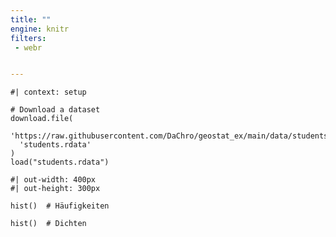 ```yaml
---
title: ""
engine: knitr
filters:
 - webr


---
```


```webr-r

#| context: setup

# Download a dataset
download.file(
  'https://raw.githubusercontent.com/DaChro/geostat_ex/main/data/students.rdata',
  'students.rdata'
)
load("students.rdata")

```

```webr-r
#| out-width: 400px
#| out-height: 300px

hist()  # Häufigkeiten

hist()  # Dichten

```



